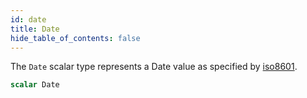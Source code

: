 ```yaml
---
id: date
title: Date
hide_table_of_contents: false
---
```


The `Date` scalar type represents a Date
value as specified by
[iso8601](https://en.wikipedia.org/wiki/ISO_8601).

```graphql
scalar Date
```
